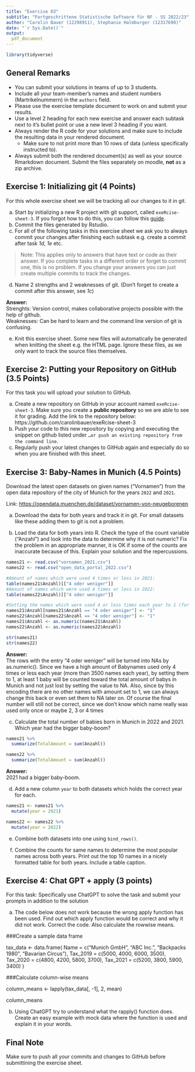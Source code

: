 ```yaml
---
title: "Exercise 03"
subtitle: "Fortgeschrittene Statistische Software für NF - SS 2022/23"
author: "Carolin Bauer (12298911), Stephanie Halmburger (12317690)"
date: "`r Sys.Date()`"
output:
  pdf_document
---
```

```r
library(tidyverse)
```

## General Remarks

-   You can submit your solutions in teams of up to 3 students.
-   Include all your team-member's names and student numbers
    (Martrikelnummern) in the `authors` field.
-   Please use the exercise template document to work on and submit your
    results.
-   Use a level 2 heading for each new exercise and answer each subtask
    next to it's bullet point or use a new level 3 heading if you want.
-   Always render the R code for your solutions and make sure to include
    the resulting data in your rendered document.
    -   Make sure to not print more than 10 rows of data (unless
        specifically instructed to).
-   Always submit both the rendered document(s) as well as your source
    Rmarkdown document. Submit the files separately on moodle, **not**
    as a zip archive.

## Exercise 1: Initializing git (4 Points)

For this whole exercise sheet we will be tracking all our changes to it
in git.

a)  Start by initializing a new R project with git support, called
    `exeRcise-sheet-3`. If you forgot how to do this, you can follow
    this
    [guide](https://malikaihle.github.io/Introduction-RStudio-Git-GitHub/rstudio_project.html).
b)  Commit the files generated by Rstudio.
c)  For all of the following tasks in this exercise sheet we ask you to
    always commit your changes after finishing each subtask e.g. create
    a commit after task *1d*, *1e* etc.

> Note: This applies only to answers that have text or code as their
> answer. If you complete tasks in a different order or forget to commit
> one, this is no problem. If you change your answers you can just
> create multiple commits to track the changes.

d)  Name 2 strengths and 2 weaknesses of git. (Don't forget to create a
    commit after this answer, see *1c*)    
        
  **Answer:**    
    Strenghts: Version control, makes collaborative projects possible with the help of github.    
    Weaknesses: Can be hard to learn and the command line version of git is confusing.    
    
e)  Knit this exercise sheet. Some new files will automatically be
    generated when knitting the sheet e.g. the HTML page. Ignore these
    files, as we only want to track the source files themselves.

## Exercise 2: Putting your Repository on GitHub (3.5 Points)

For this task you will upload your solution to GitHub.

a)  Create a new repository on GitHub in your account named
    `exeRcise-sheet-3`. Make sure you create a **public repository** so
    we are able to see it for grading. Add the link to the repository
    below:    
    https://github.com/carolinbauer/exeRcise-sheet-3
b)  Push your code to this new repository by copying and executing the
    snippet on github listed under
    `…or push an existing repository from the command line`.
c)  Regularly push your latest changes to GitHub again and especially do
    so when you are finished with this sheet.

## Exercise 3: Baby-Names in Munich (4.5 Points)

Download the latest open datasets on given names ("Vornamen") from the
open data repository of the city of Munich for the years `2022` and
`2021`.

Link: <https://opendata.muenchen.de/dataset/vornamen-von-neugeborenen>

a)  Download the data for both years and track it in git. For small
    datasets like these adding them to git is not a problem.

b)  Load the data for both years into R. Check the type of the count
    variable ("Anzahl") and look into the data to determine why it is
    not numeric? Fix the problem in an appropriate manner, it is OK if
    some of the counts are inaccurate because of this. Explain your
    solution and the repercussions.    
    
```r
names21 <- read.csv("vornamen_2021.csv")
names22 <- read.csv("open_data_portal_2022.csv")

#Amount of names which were used 4 times or less in 2021:
table(names21$Anzahl)[["4 oder weniger"]]
#Amount of names which were used 4 times or less in 2022:
table(names22$Anzahl)[["4 oder weniger"]]

#Setting the names which were used 4 or less times each year to 1 (for future calculations):
names21$Anzahl[names21$Anzahl == "4 oder weniger"] <- "1"
names22$Anzahl[names22$Anzahl == "4 oder weniger"] <- "1"
names21$Anzahl <- as.numeric(names21$Anzahl)
names22$Anzahl <- as.numeric(names22$Anzahl)

str(names21)
str(names22)
```
**Answer:**    
The rows with the entry "4 oder weniger" will be turned into NAs by as.numeric().
Since we have a high amount of Babynames used only 4 times or less each year (more than 3500 names each year), by setting them to 1, at least 1 baby will be counted toward the total amount of babys in Munich and not just lost by setting the value to NA.
Also, since by this encoding there are no other names with amount set to 1, we can always change this back or even set them to NA later on. Of course the final number will still not be correct, since we don't know which name really was used only once or maybe 2, 3 or 4 times   

c)  Calculate the total number of babies born in Munich in 2022
    and 2021. Which year had the bigger baby-boom?    
    
```r
names21 %>%
  summarize(TotalAmount = sum(Anzahl))

names22 %>%
  summarize(TotalAmount = sum(Anzahl))
```
**Answer:**    
2021 had a bigger baby-boom.

d)  Add a new column `year` to both datasets which holds the correct
    year for each.    
    
```r
names21 <- names21 %>%
  mutate(year = 2021)

names22 <- names22 %>%
  mutate(year = 2022)
```
e)  Combine both datasets into one using `bind_rows()`.

f)  Combine the counts for same names to determine the most popular
    names across both years. Print out the top 10 names in a nicely
    formatted table for both years. Include a table caption.

## Exercise 4: Chat GPT + apply (3 points)

For this task: Specifically use ChatGPT to solve the task and submit
your prompts in addition to the solution

a)  The code below does not work because the wrong apply function has
    been used. Find out which apply function would be correct and why it
    did not work. Correct the code. Also calculate the rowwise means.

###Create a sample data frame

tax_data \<- data.frame( Name = c("Munich GmbH", "ABC Inc.", "Backpacks
1980", "Bavarian Circus"), Tax_2019 = c(5000, 4000, 6000, 3500),
Tax_2020 = c(4800, 4200, 5800, 3700), Tax_2021 = c(5200, 3800, 5900,
3400) )

###Calculate column-wise means

column_means \<- lapply(tax_data\[, -1\], 2, mean)

column_means

b)  Using ChatGPT try to understand what the rapply() function does.
    Create an easy example with mock data where the function is used and
    explain it in your words.

## Final Note

Make sure to push all your commits and changes to GitHub before
submittining the exercise sheet.
